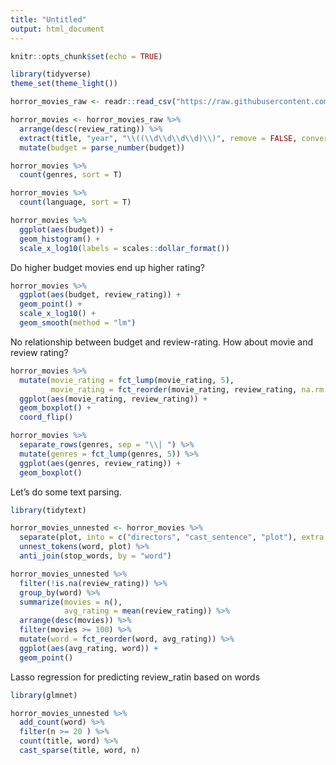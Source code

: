 ```yaml
---
title: "Untitled"
output: html_document
---
```


```r
knitr::opts_chunk$set(echo = TRUE)
```

```r
library(tidyverse)
theme_set(theme_light())

horror_movies_raw <- readr::read_csv("https://raw.githubusercontent.com/rfordatascience/tidytuesday/master/data/2019/2019-10-22/horror_movies.csv")
```

```r
horror_movies <- horror_movies_raw %>% 
  arrange(desc(review_rating)) %>% 
  extract(title, "year", "\\((\\d\\d\\d\\d)\\)", remove = FALSE, convert = TRUE) %>% 
  mutate(budget = parse_number(budget))
```

```r
horror_movies %>% 
  count(genres, sort = T)

horror_movies %>% 
  count(language, sort = T)

horror_movies %>% 
  ggplot(aes(budget)) + 
  geom_histogram() + 
  scale_x_log10(labels = scales::dollar_format())
```
Do higher budget movies end up higher rating? 

```r
horror_movies %>% 
  ggplot(aes(budget, review_rating)) + 
  geom_point() + 
  scale_x_log10() +
  geom_smooth(method = "lm")
```
No relationship between budget and review-rating. How about movie and review rating?
```r
horror_movies %>% 
  mutate(movie_rating = fct_lump(movie_rating, 5), 
         movie_rating = fct_reorder(movie_rating, review_rating, na.rm = T)) %>% 
  ggplot(aes(movie_rating, review_rating)) + 
  geom_boxplot() + 
  coord_flip()
```
```r
horror_movies %>% 
  separate_rows(genres, sep = "\\| ") %>% 
  mutate(genres = fct_lump(genres, 5)) %>% 
  ggplot(aes(genres, review_rating)) +
  geom_boxplot()
```
Let's do some text parsing.
```r
library(tidytext)

horror_movies_unnested <- horror_movies %>% 
  separate(plot, into = c("directors", "cast_sentence", "plot"), extra = "merge", sep = "\\. ", fill = "right") %>% 
  unnest_tokens(word, plot) %>% 
  anti_join(stop_words, by = "word")

horror_movies_unnested %>% 
  filter(!is.na(review_rating)) %>% 
  group_by(word) %>% 
  summarize(movies = n(), 
            avg_rating = mean(review_rating)) %>% 
  arrange(desc(movies)) %>% 
  filter(movies >= 100) %>% 
  mutate(word = fct_reorder(word, avg_rating)) %>% 
  ggplot(aes(avg_rating, word)) +
  geom_point()
```
Lasso regression for predicting review_ratin based on words
```r
library(glmnet)

horror_movies_unnested %>% 
  add_count(word) %>% 
  filter(n >= 20 ) %>% 
  count(title, word) %>% 
  cast_sparse(title, word, n)
```

